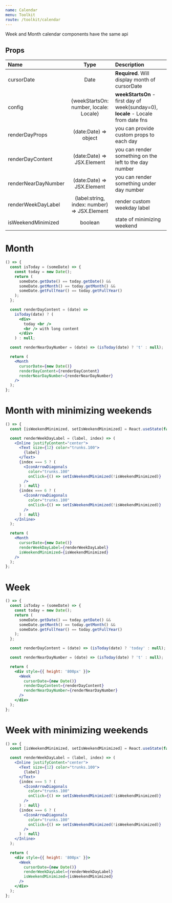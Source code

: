 ```yaml
---
name: Calendar
menu: Toolkit
route: /toolkit/calendar
---
```


Week and Month calendar components have the same api

## Props

| Name                |                     Type                     | Description                                                                       |
| :------------------ | :------------------------------------------: | :-------------------------------------------------------------------------------- |
| cursorDate          |                     Date                     | **Required**. Will display month of cursorDate                                    |
| config              |    {weekStartsOn: number, locale: Locale}    | **weekStartsOn** - first day of week(sunday=0), **locale** - Locale from date fns |
| renderDayProps      |            (date:Date) => object             | you can provide custom props to each day                                          |
| renderDayContent    |          (date:Date) => JSX.Element          | you can render something on the left to the day number                            |
| renderNearDayNumber |          (date:Date) => JSX.Element          | you can render something under day number                                         |
| renderWeekDayLabel  | (label:string, index: number) => JSX.Element | render custom weekday label                                                       |
| isWeekendMinimized  |                   boolean                    | state of minimizing weekend                                                       |

# Month

```jsx react-live
() => {
  const isToday = (someDate) => {
    const today = new Date();
    return (
      someDate.getDate() == today.getDate() &&
      someDate.getMonth() == today.getMonth() &&
      someDate.getFullYear() == today.getFullYear()
    );
  };

  const renderDayContent = (date) =>
    isToday(date) ? (
      <div>
        today <br />
        <br /> with long content
      </div>
    ) : null;

  const renderNearDayNumber = (date) => (isToday(date) ? 't' : null);

  return (
    <Month
      cursorDate={new Date()}
      renderDayContent={renderDayContent}
      renderNearDayNumber={renderNearDayNumber}
    />
  );
};
```

# Month with minimizing weekends

```jsx react-live
() => {
  const [isWeekendMinimized, setIsWeekendMinimized] = React.useState(false);

  const renderWeekDayLabel = (label, index) => (
    <Inline justifyContent="center">
      <Text size={12} color="trunks.100">
        {label}
      </Text>
      {index === 5 ? (
        <IconArrowDiagonals
          color="trunks.100"
          onClick={() => setIsWeekendMinimized(!isWeekendMinimized)}
        />
      ) : null}
      {index === 6 ? (
        <IconArrowDiagonals
          color="trunks.100"
          onClick={() => setIsWeekendMinimized(!isWeekendMinimized)}
        />
      ) : null}
    </Inline>
  );

  return (
    <Month
      cursorDate={new Date()}
      renderWeekDayLabel={renderWeekDayLabel}
      isWeekendMinimized={isWeekendMinimized}
    />
  );
};
```

# Week

```jsx react-live
() => {
  const isToday = (someDate) => {
    const today = new Date();
    return (
      someDate.getDate() == today.getDate() &&
      someDate.getMonth() == today.getMonth() &&
      someDate.getFullYear() == today.getFullYear()
    );
  };

  const renderDayContent = (date) => (isToday(date) ? 'today' : null);

  const renderNearDayNumber = (date) => (isToday(date) ? 't' : null);

  return (
    <div style={{ height: '800px' }}>
      <Week
        cursorDate={new Date()}
        renderDayContent={renderDayContent}
        renderNearDayNumber={renderNearDayNumber}
      />
    </div>
  );
};
```

# Week with minimizing weekends

```jsx react-live
() => {
  const [isWeekendMinimized, setIsWeekendMinimized] = React.useState(false);

  const renderWeekDayLabel = (label, index) => (
    <Inline justifyContent="center">
      <Text size={12} color="trunks.100">
        {label}
      </Text>
      {index === 5 ? (
        <IconArrowDiagonals
          color="trunks.100"
          onClick={() => setIsWeekendMinimized(!isWeekendMinimized)}
        />
      ) : null}
      {index === 6 ? (
        <IconArrowDiagonals
          color="trunks.100"
          onClick={() => setIsWeekendMinimized(!isWeekendMinimized)}
        />
      ) : null}
    </Inline>
  );

  return (
    <div style={{ height: '800px' }}>
      <Week
        cursorDate={new Date()}
        renderWeekDayLabel={renderWeekDayLabel}
        isWeekendMinimized={isWeekendMinimized}
      />
    </div>
  );
};
```
